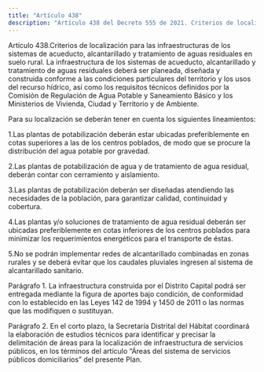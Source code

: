 ```yaml
---
title: "Artículo 438"
description: "Artículo 438 del Decreto 555 de 2021. Criterios de localización para las infraestructuras de los sistemas de acueducto, alcantarillado ..."
---
```


Artículo 438.Criterios de localización para las infraestructuras de los sistemas de acueducto, alcantarillado y tratamiento de aguas residuales en suelo rural. La infraestructura de los sistemas de acueducto, alcantarillado y tratamiento de aguas residuales deberá ser planeada, diseñada y construida conforme a las condiciones particulares del territorio y los usos del recurso hídrico, así como los requisitos técnicos definidos por la Comisión de Regulación de Agua Potable y Saneamiento Básico y los Ministerios de Vivienda, Ciudad y Territorio y de Ambiente.
 
Para su localización se deberán tener en cuenta los siguientes lineamientos:
 
1.Las plantas de potabilización deberán estar ubicadas preferiblemente en cotas superiores a las de los centros poblados, de modo que se procure la distribución del agua potable por gravedad.
 
2.Las plantas de potabilización de agua y de tratamiento de agua residual, deberán contar con cerramiento y aislamiento.
 
3.Las plantas de potabilización deberán ser diseñadas atendiendo las necesidades de la población, para garantizar calidad, continuidad y cobertura.
 
4.Las plantas y/o soluciones de tratamiento de agua residual deberán ser ubicadas preferiblemente en cotas inferiores de los centros poblados para minimizar los requerimientos energéticos para el transporte de éstas.
 
5.No se podrán implementar redes de alcantarillado combinadas en zonas rurales y se deberá evitar que los caudales pluviales ingresen al sistema de alcantarillado sanitario.
 
Parágrafo 1. La infraestructura construida por el Distrito Capital podrá ser entregada mediante la figura de aportes bajo condición, de conformidad con lo establecido en las Leyes 142 de 1994 y 1450 de 2011 o las normas que las modifiquen o sustituyan.
 
Parágrafo 2. En el corto plazo, la Secretaría Distrital del Hábitat coordinará la elaboración de estudios técnicos para identificar y precisar la delimitación de áreas para la localización de infraestructura de servicios públicos, en los términos del artículo “Áreas del sistema de servicios públicos domiciliarios” del presente Plan.
